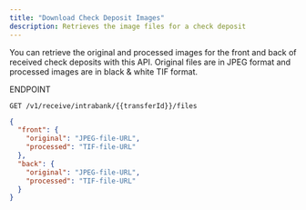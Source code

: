 ```yaml
---
title: "Download Check Deposit Images"
description: Retrieves the image files for a check deposit
---
```


You can retrieve the original and processed images for the front and back of received check deposits with this API. Original files are in JPEG format and processed images are in black & white TIF format.

ENDPOINT
```url ENDPOINT
GET /v1/receive/intrabank/{{transferId}}/files
```


```json RESPONSE
{
  "front": {
    "original": "JPEG-file-URL",
    "processed": "TIF-file-URL"
  },
  "back": {
    "original": "JPEG-file-URL",
    "processed": "TIF-file-URL"
  }
}
```
